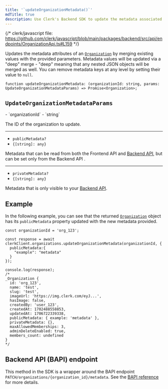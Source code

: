 ```yaml
---
title: '`updateOrganizationMetadata()`'
mdTitle: true
description: Use Clerk's Backend SDK to update the metadata associated with a given organization.
---
```


{/* clerk/javascript file: https://github.com/clerk/javascript/blob/main/packages/backend/src/api/endpoints/OrganizationApi.ts#L159 */}

Updates the metadata attributes of an [`Organization`](/docs/references/backend/types/backend-organization) by merging existing values with the provided parameters. Metadata values will be updated via a "deep" merge - "deep" meaning that any nested JSON objects will be merged as well. You can remove metadata keys at any level by setting their value to `null`.

```tsx {{ prettier: false }}
function updateOrganizationMetadata: (organizationId: string, params: UpdateOrganizationMetadataParams) => Promise<Organization>;
```

## `UpdateOrganizationMetadataParams`

<Properties>
  - `organizationId`
  - `string`

  The ID of the organization to update.

  ---

  - `publicMetadata?`
  - `{[string]: any}`

  Metadata that can be read from both the Frontend API and [Backend API](https://clerk.com/docs/reference/backend-api), but can be set only from the Backend API .

  ---

  - `privateMetadata?`
  - `{[string]: any}`

  Metadata that is only visible to your [Backend API](https://clerk.com/docs/reference/backend-api).
</Properties>

## Example

In the following example, you can see that the returned [`Organization`](/docs/references/backend/types/backend-organization) object has its `publicMetadata` property updated with the new metadata provided.

```tsx {{ prettier: false, mark: [[4, 6], 20] }}
const organizationId = 'org_123';

const response = await clerkClient.organizations.updateOrganizationMetadata(organizationId, {
  publicMetadata:{
    "example": "metadata"
  }
});

console.log(response);
/*
_Organization {
  id: 'org_123',
  name: 'test',
  slug: 'test',
  imageUrl: 'https://img.clerk.com/eyJ...',
  hasImage: false,
  createdBy: 'user_123',
  createdAt: 1702488558853,
  updatedAt: 1706722339338,
  publicMetadata: { example: 'metadata' },
  privateMetadata: {},
  maxAllowedMemberships: 3,
  adminDeleteEnabled: true,
  members_count: undefined
}
*/
```

## Backend API (BAPI) endpoint

This method in the SDK is a wrapper around the BAPI endpoint `PATCH/organizations/{organization_id}/metadata`. See the [BAPI reference](https://clerk.com/docs/reference/backend-api/tag/Organizations#operation/MergeOrganizationMetadata) for more details.

